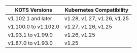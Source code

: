 | KOTS Versions          | Kubernetes Compatibility    |
|------------------------|-----------------------------|
| v1.102.1 and later     | v1.28, v1.27, v1.26, v1.25  |
| v1.100.0 to v1.102.0  | v1.27, v1.26, v1.25         |
| v1.93.1 to v1.99.0     | v1.26, v1.25                |
| v1.87.0 to v1.93.0     | v1.25                       |
